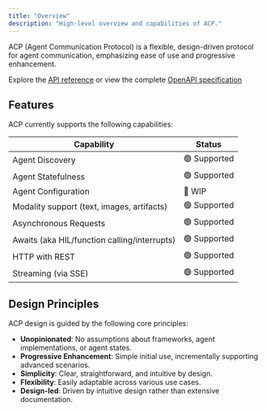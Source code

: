 ```yaml
---
title: "Overview"
description: "High-level overview and capabilities of ACP."
---
```



<AlphaWarning />

ACP (Agent Communication Protocol) is a flexible, design-driven protocol for agent communication, emphasizing ease of use and progressive enhancement.

Explore the [API reference](/acp/spec/agents-list) or view the complete [OpenAPI specification](https://github.com/i-am-bee/beeai/blob/main/docs/acp/spec/openapi.yaml)

## Features

ACP currently supports the following capabilities:

| Capability                                   | Status       |
| -------------------------------------------- | ------------ |
| Agent Discovery                              | 🟢 Supported |
| Agent Statefulness                           | 🟢 Supported |
| Agent Configuration                          | 🚧 WIP       |
| Modality support (text, images, artifacts)   | 🟢 Supported |
| Asynchronous Requests                        | 🟢 Supported |
| Awaits (aka HIL/function calling/interrupts) | 🟢 Supported |
| HTTP with REST                               | 🟢 Supported |
| Streaming (via SSE)                          | 🟢 Supported |

## Design Principles

ACP design is guided by the following core principles:

- **Unopinionated**: No assumptions about frameworks, agent implementations, or agent states.
- **Progressive Enhancement**: Simple initial use, incrementally supporting advanced scenarios.
- **Simplicity**: Clear, straightforward, and intuitive by design.
- **Flexibility**: Easily adaptable across various use cases.
- **Design-led**: Driven by intuitive design rather than extensive documentation.
